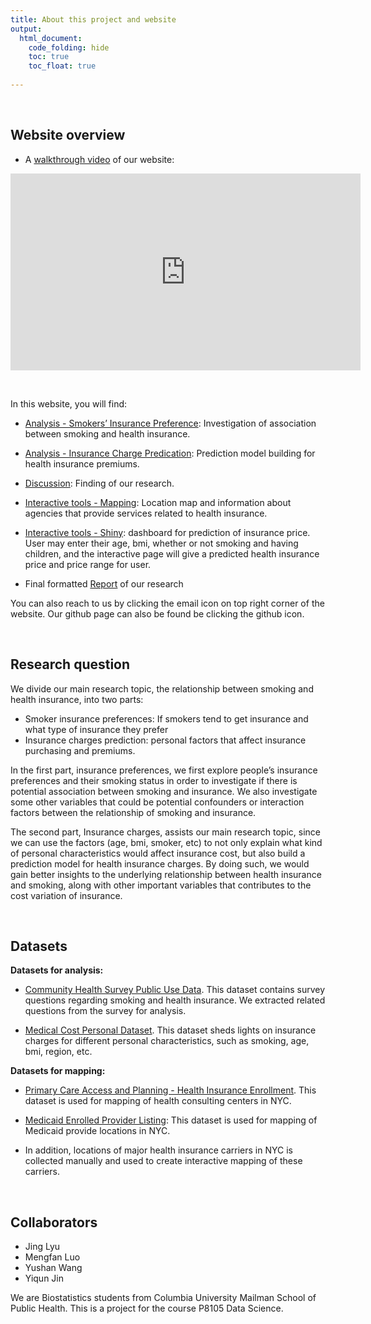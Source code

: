 ```yaml
---
title: About this project and website
output: 
  html_document:
    code_folding: hide
    toc: true
    toc_float: true
    
---
```


<br>

## Website overview

* A [walkthrough video](https://youtu.be/rGaaVyWo5ow) of our website:

<iframe width="560" height="315" src="https://www.youtube.com/embed/rGaaVyWo5ow" frameborder="0" allowfullscreen></iframe>

<br>

In this website, you will find:

* [Analysis - Smokers' Insurance Preference](exploration.html): Investigation of association between smoking and health insurance.

* [Analysis - Insurance Charge Predication](medical_cost.html): Prediction model building for health insurance premiums.

* [Discussion](discussion.html): Finding of our research.

* [Interactive tools - Mapping](mapping.html): Location map and information about agencies that provide services related to health insurance.

* [Interactive tools - Shiny](https://yiqunjin.shinyapps.io/shiny_dashboard/): dashboard for prediction of insurance price. User may enter their age, bmi, whether or not smoking and having children, and the interactive page will give a predicted health insurance price and price range for user.

* Final formatted [Report](final_report.html) of our research

You can also reach to us by clicking the email icon on top right corner of the website. Our github page can also be found be clicking the github icon.




<br>

## Research question

We divide our main research topic, the relationship between smoking and health insurance, into two parts: 

* Smoker insurance preferences: If smokers tend to get insurance and what type of insurance they prefer
* Insurance charges prediction: personal factors that affect insurance purchasing and premiums. 

In the first part, insurance preferences, we first explore people's insurance preferences and their smoking status in order to investigate if there is potential association between smoking and insurance. We also investigate some other variables that could be potential confounders or interaction factors between the relationship of smoking and insurance.

The second part, Insurance charges, assists our main research topic, since we can use the factors (age, bmi, smoker, etc) to not only explain what kind of personal characteristics would affect insurance cost, but also build a prediction model for health insurance charges. By doing such, we would gain better insights to the underlying relationship between health insurance and smoking, along with other important variables that contributes to the cost variation of insurance.

<br>

## Datasets

**Datasets for analysis:**

* [Community Health Survey Public Use Data](https://www1.nyc.gov/site/doh/data/data-sets/community-health-survey-public-use-data.page). This dataset contains survey questions regarding smoking and health insurance. We extracted related questions from the survey for analysis.

* [Medical Cost Personal Dataset](https://www.kaggle.com/mirichoi0218/insurance). This dataset sheds lights on insurance charges for different personal characteristics, such as smoking, age, bmi, region, etc.

**Datasets for mapping:**

* [Primary Care Access and Planning - Health Insurance Enrollment](https://data.cityofnewyork.us/Health/Primary-Care-Access-and-Planning-Health-Insurance-/gfej-by6h). This dataset is used for mapping of health consulting centers in NYC. 

* [Medicaid Enrolled Provider Listing](https://health.data.ny.gov/Health/Medicaid-Enrolled-Provider-Listing/keti-qx5t): This dataset is used for mapping of Medicaid provide locations in NYC.

* In addition, locations of major health insurance carriers in NYC is collected manually and used to create interactive mapping of these carriers.


<br>


## Collaborators

* Jing Lyu
* Mengfan Luo
* Yushan Wang
* Yiqun Jin

We are Biostatistics students from Columbia University Mailman School of Public Health. This is a project for the course P8105 Data Science.





